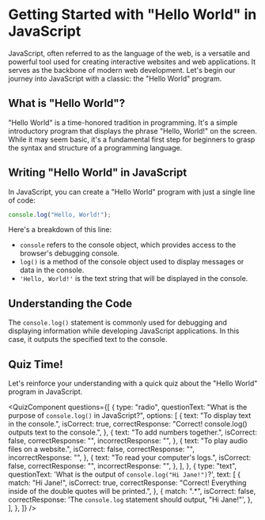 
# Getting Started with "Hello World" in JavaScript

JavaScript, often referred to as the language of the web, is a versatile and powerful tool used for creating interactive websites and web applications. It serves as the backbone of modern web development. Let's begin our journey into JavaScript with a classic: the "Hello World" program.

## What is "Hello World"?

"Hello World" is a time-honored tradition in programming. It's a simple introductory program that displays the phrase "Hello, World!" on the screen. While it may seem basic, it's a fundamental first step for beginners to grasp the syntax and structure of a programming language.

## Writing "Hello World" in JavaScript

In JavaScript, you can create a "Hello World" program with just a single line of code:

```javascript
console.log("Hello, World!");
```

Here's a breakdown of this line:

- `console` refers to the console object, which provides access to the browser's debugging console.
- `log()` is a method of the console object used to display messages or data in the console.
- `'Hello, World!'` is the text string that will be displayed in the console.

## Understanding the Code

The `console.log()` statement is commonly used for debugging and displaying information while developing JavaScript applications. In this case, it outputs the specified text to the console.

## Quiz Time!

Let's reinforce your understanding with a quick quiz about the "Hello World" program in JavaScript.

<QuizComponent
  questions={[
    {
      type: "radio",
      questionText: "What is the purpose of `console.log()` in JavaScript?",
      options: [
        {
          text: "To display text in the console.",
          isCorrect: true,
          correctResponse:
            "Correct! console.log() outputs text to the console.",
        },
        {
          text: "To add numbers together.",
          isCorrect: false,
          correctResponse: "",
          incorrectResponse: "",
        },
        {
          text: "To play audio files on a website.",
          isCorrect: false,
          correctResponse: "",
          incorrectResponse: "",
        },
        {
          text: "To read your computer's logs.",
          isCorrect: false,
          correctResponse: "",
          incorrectResponse: "",
        },
      ],
    },
    {
      type: "text",
      questionText: 'What is the output of `console.log("Hi Jane!")`?',
      text: [
        {
          match: "Hi Jane!",
          isCorrect: true,
          correctResponse:
            "Correct! Everything inside of the double quotes will be printed.",
        },
        {
          match: ".*",
          isCorrect: false,
          correctResponse:
            'The `console.log` statement should output, "Hi Jane!"',
        },
      ],
    },
  ]}
/>
